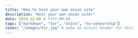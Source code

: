 ---
title: "How to host your own onion site"
description: "Host your own onion site!"
date: 2024-12-06 # YYYY-MM-DD
tags: ["markdown", "tor", "onion", "no-cenosrship"]
cover: "/images/tor.jpg" # make an actual header for this
---
